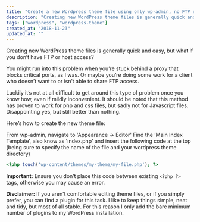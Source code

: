 ```yaml
---
title: "Create a new Wordpress theme file using only wp-admin, no FTP required"
description: "Creating new WordPress theme files is generally quick and easy, but what if you don’t have FTP or host access?"
tags: ["wordpress", "wordpress-theme"]
created_at: "2018-11-23"
updated_at: ""
---
```


Creating new WordPress theme files is generally quick and easy, but what if you don’t have FTP or host access?

You might run into this problem when you’re stuck behind a proxy that blocks critical ports, as I was. Or maybe you’re doing some work for a client who doesn’t want to or isn’t able to share FTP access.

Luckily it’s not at all difficult to get around this type of problem once you know how, even if mildly inconvenient. It should be noted that this method has proven to work for php and css files, but sadly not for Javascript files. Disappointing yes, but still better than nothing.

Here’s how to create the new theme file:

From wp-admin, navigate to 'Appearance -> Editor'
Find the ‘Main Index Template’, also know as 'index.php' and insert the following code at the top (being sure to specify the name of the file and your wordpress theme directory)

```php
<?php touch('wp-content/themes/my-theme/my-file.php'); ?>
```

**Important:** Ensure you don’t place this code between existing `<?php ?>` tags, otherwise you may cause an error.

**Disclaimer:** If you aren’t comfortable editing theme files, or if you simply prefer, you can find a plugin for this task. I like to keep things simple, neat and tidy, but most of all stable. For this reason I only add the bare minimum number of plugins to my WordPress installation.
